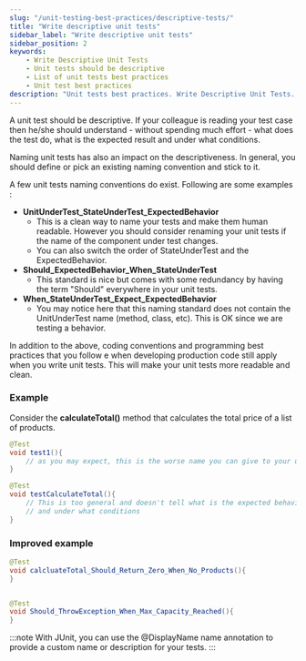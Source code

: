 ```yaml
---
slug: "/unit-testing-best-practices/descriptive-tests/"
title: "Write descriptive unit tests"
sidebar_label: "Write descriptive unit tests"
sidebar_position: 2
keywords:
    - Write Descriptive Unit Tests
    - Unit tests should be descriptive
    - List of unit tests best practices
    - Unit test best practices
description: "Unit tests best practices. Write Descriptive Unit Tests. Unit Tests Should Be Descriptive."
---
```


A unit test should be descriptive. If your colleague is reading your test case then he/she should understand - without spending much effort - what does the test do, what is the expected result and under what conditions.

Naming unit tests has also an impact on the descriptiveness. In general, you should define or pick an existing naming convention and stick to it.

A few unit tests naming conventions do exist. Following are some examples :

- **UnitUnderTest_StateUnderTest_ExpectedBehavior**
  - This is a clean way to name your tests and make them human readable. However you should consider renaming your unit tests if the name of the component under test changes.
  - You can also switch the order of StateUnderTest and the ExpectedBehavior.
- **Should_ExpectedBehavior_When_StateUnderTest**
  - This standard is nice but comes with some redundancy by having the term "Should" everywhere in your unit tests. 
- **When_StateUnderTest_Expect_ExpectedBehavior**
  - You may notice here that this naming standard does not contain the UnitUnderTest name (method, class, etc). This is OK since we are testing a behavior.

In addition to the above, coding conventions and programming best practices that you follow e when developing production code still apply when you write unit tests.
This will make your unit tests more readable and clean.

### Example

Consider the **calculateTotal()** method that calculates the total price of a list of products.

```java
@Test
void test1(){
    // as you may expect, this is the worse name you can give to your unit test    
}

@Test
void testCalculateTotal(){
    // This is too general and doesn't tell what is the expected behavior
    // and under what conditions    
}

```

### Improved example

```java
@Test
void calcluateTotal_Should_Return_Zero_When_No_Products(){
}


@Test
void Should_ThrowException_When_Max_Capacity_Reached(){
}


```

:::note 
With JUnit, you can use the @DisplayName name annotation to provide a custom name or description for your tests.
:::
